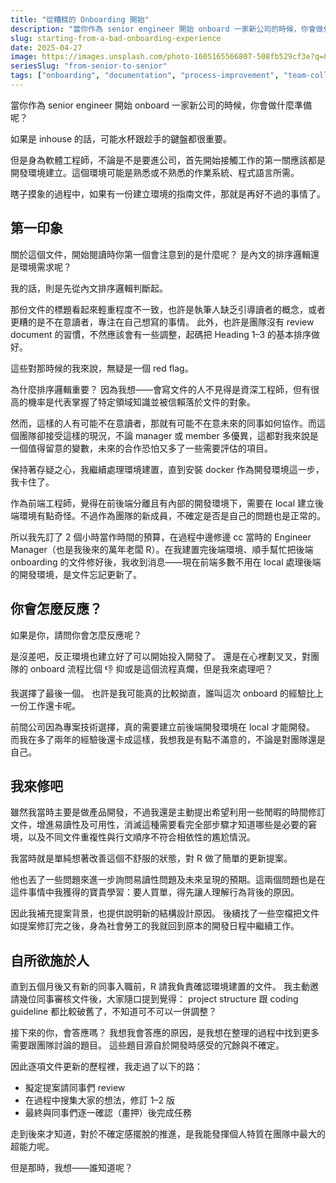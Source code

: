 ```yaml
---
title: "從糟糕的 Onboarding 開始"
description: "當你作為 senior engineer 開始 onboard 一家新公司的時候，你會做什麼準備呢？"
slug: starting-from-a-bad-onboarding-experience
date: 2025-04-27
image: https://images.unsplash.com/photo-1605165566807-508fb529cf3e?q=80&w=1470&auto=format&fit=crop&ixlib=rb-4.1.0&ixid=M3wxMjA3fDB8MHxwaG90by1wYWdlfHx8fGVufDB8fHx8fA%3D%3D
seriesSlug: "from-senior-to-senior"
tags: ["onboarding", "documentation", "process-improvement", "team-collaboration", "taking-initiative"]
---
```


當你作為 senior engineer 開始 onboard 一家新公司的時候，你會做什麼準備呢？

如果是 inhouse 的話，可能水杯跟趁手的鍵盤都很重要。

但是身為軟體工程師，不論是不是要進公司，首先開始接觸工作的第一關應該都是開發環境建立。這個環境可能是熟悉或不熟悉的作業系統、程式語言所需。

瞎子摸象的過程中，如果有一份建立環境的指南文件，那就是再好不過的事情了。

## 第一印象

關於這個文件，開始閱讀時你第一個會注意到的是什麼呢？
是內文的排序邏輯還是環境需求呢？

我的話，則是先從內文排序邏輯判斷起。

那份文件的標題看起來輕重程度不一致，也許是執筆人缺乏引導讀者的概念，或者更糟的是不在意讀者，專注在自己想寫的事情。
此外，也許是團隊沒有 review document 的習慣，不然應該會有一些調整，起碼把 Heading 1–3 的基本排序做好。

這些對那時候的我來說，無疑是一個 red flag。

<Spacer />

為什麼排序邏輯重要？
因為我想——會寫文件的人不見得是資深工程師，但有很高的機率是代表掌握了特定領域知識並被信賴落於文件的對象。

然而，這樣的人有可能不在意讀者，那就有可能不在意未來的同事如何協作。而這個團隊卻接受這樣的現況，不論 manager 或 member 多優異，這都對我來說是一個值得留意的變數，未來的合作恐怕又多了一些需要評估的項目。

<Spacer />

保持著存疑之心，我繼續處理環境建置，直到安裝 docker 作為開發環境這一步，我卡住了。

作為前端工程師，覺得在前後端分離且有內部的開發環境下，需要在 local 建立後端環境有點奇怪。不過作為團隊的新成員，不確定是否是自己的問題也是正常的。

所以我先訂了 2 個小時當作時間的預算，在過程中邊修邊 cc 當時的 Engineer Manager（也是我後來的萬年老闆 R）。在我建置完後端環境、順手幫忙把後端 onboarding 的文件修好後，我收到消息——現在前端多數不用在 local 處理後端的開發環境，是文件忘記更新了。

## 你會怎麼反應？

如果是你，請問你會怎麼反應呢？

是沒差吧，反正環境也建立好了可以開始投入開發了。
還是在心裡劃叉叉，對團隊的 onboard 流程比個 👎
抑或是這個流程真爛，但是我來處理吧？

我選擇了最後一個。
也許是我可能真的比較拗直，誰叫這次 onboard 的經驗比上一份工作還卡呢。

前間公司因為專案技術選擇，真的需要建立前後端開發環境在 local 才能開發。
而我在多了兩年的經驗後還卡成這樣，我想我是有點不滿意的，不論是對團隊還是自己。

## 我來修吧

雖然我當時主要是做產品開發，不過我還是主動提出希望利用一些閒暇的時間修訂文件，增進易讀性及可用性，消滅這種需要看完全部步驟才知道哪些是必要的窘境，以及不同文件重複性與行文順序不符合相依性的尷尬情況。

我當時就是單純想著改善這個不舒服的狀態，對 R 做了簡單的更新提案。

他也丟了一些問題來進一步詢問易讀性問題及未來呈現的預期。這兩個問題也是在這件事情中我獲得的寶貴學習：要人買單，得先讓人理解行為背後的原因。

因此我補充提案背景，也提供說明新的結構設計原因。
後續找了一些空檔把文件如提案修訂完之後，身為社會勞工的我就回到原本的開發日程中繼續工作。

## 自所欲施於人

直到五個月後又有新的同事入職前，R 請我負責確認環境建置的文件。
我主動邀請幾位同事審核文件後，大家隨口提到覺得：
project structure 跟 coding guideline 都比較破舊了，不知道可不可以一併調整？

<Spacer />

接下來的你，會答應嗎？
我想我會答應的原因，是我想在整理的過程中找到更多需要跟團隊討論的題目。
這些題目源自於開發時感受的冗餘與不確定。

因此逐項文件更新的歷程裡，我走過了以下的路：
- 擬定提案請同事們 review
- 在過程中搜集大家的想法，修訂 1–2 版
- 最終與同事們逐一確認（畫押）後完成任務

<Spacer />

走到後來才知道，對於不確定感擺脫的推進，是我能發揮個人特質在團隊中最大的超能力呢。

但是那時，我想——誰知道呢？